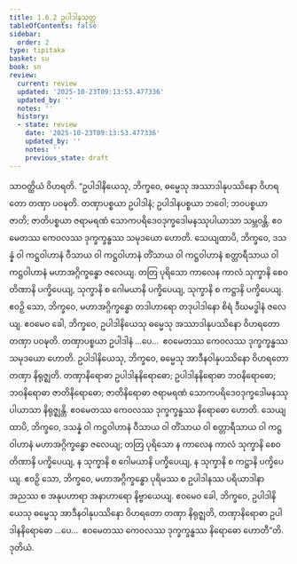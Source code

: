 ```yaml
---
title: 1.6.2 ဥပါဒါနသုတ္တ
tableOfContents: false
sidebar:
  order: 2
type: tipitaka
basket: su
book: sn
review:
  current: review
  updated: '2025-10-23T09:13:53.477336'
  updated_by: ''
  notes: ''
  history:
  - state: review
    date: '2025-10-23T09:13:53.477336'
    updated_by: ''
    notes: ''
    previous_state: draft
---
```



<ReviewStatus review={frontmatter.review} showDetails={true} />

<HypothesisAnnotation frontmatter={frontmatter} />

<DynamicBreadcrumb />

<Division number="52" book="sn" e="ch" v="18" p="287">

<Paragraph number="390" book="sn">
သာဝတ္ထိယံ ဝိဟရတိ. “ဥပါဒါနိယေသု, ဘိက္ခဝေ, ဓမ္မေသု အဿာဒါနုပဿိနော ဝိဟရတော တဏှာ ပဝဍ္ဎတိ. တဏှာပစ္စယာ ဥပါဒါနံ; ဥပါဒါနပစ္စယာ ဘဝေါ; ဘဝပစ္စယာ ဇာတိ; ဇာတိပစ္စယာ ဇရာမရဏံ သောကပရိဒေဝဒုက္ခဒေါမနဿုပါယာသာ သမ္ဘဝန္တိ. ဧဝမေတဿ ကေဝလဿ ဒုက္ခက္ခန္ဓဿ သမုဒယော ဟောတိ.
</Paragraph>

<Paragraph number="391" book="sn">
သေယျထာပိ, ဘိက္ခဝေ, ဒသန္နံ ဝါ ကဋ္ဌဝါဟာနံ ဝီသာယ ဝါ ကဋ္ဌဝါဟာနံ တိံသာယ ဝါ ကဋ္ဌဝါဟာနံ စတ္တာရီသာယ ဝါ ကဋ္ဌဝါဟာနံ မဟာအဂ္ဂိက္ခန္ဓော ဇလေယျ. တတြ ပုရိသော ကာလေန ကာလံ သုက္ခာနိ စေဝ တိဏာနိ ပက္ခိပေယျ, သုက္ခာနိ စ ဂေါမယာနိ ပက္ခိပေယျ, သုက္ခာနိ စ ကဋ္ဌာနိ ပက္ခိပေယျ. ဧဝဉှိ သော, ဘိက္ခဝေ, မဟာအဂ္ဂိက္ခန္ဓော တဒါဟာရော တဒုပါဒါနော စိရံ ဒီဃမဒ္ဓါနံ ဇလေယျ. ဧဝမေဝ ခေါ, ဘိက္ခဝေ, ဥပါဒါနိယေသု ဓမ္မေသု အဿာဒါနုပဿိနော ဝိဟရတော တဏှာ ပဝဍ္ဎတိ. တဏှာပစ္စယာ ဥပါဒါနံ …ပေ…  ဧဝမေတဿ ကေဝလဿ ဒုက္ခက္ခန္ဓဿ သမုဒယော ဟောတိ.
</Paragraph>

<Paragraph number="392" book="sn">
ဥပါဒါနိယေသု, ဘိက္ခဝေ, ဓမ္မေသု အာဒီနဝါနုပဿိနော ဝိဟရတော တဏှာ နိရုဇ္ဈတိ. တဏှာနိရောဓာ ဥပါဒါနနိရောဓော; ဥပါဒါနနိရောဓာ ဘဝနိရောဓော; ဘဝနိရောဓာ ဇာတိနိရောဓော; ဇာတိနိရောဓာ ဇရာမရဏံ သောကပရိဒေဝဒုက္ခဒေါမနဿုပါယာသာ နိရုဇ္ဈန္တိ. ဧဝမေတဿ ကေဝလဿ ဒုက္ခက္ခန္ဓဿ နိရောဓော ဟောတိ.
</Paragraph>

<Paragraph number="393" book="sn">
သေယျထာပိ, ဘိက္ခဝေ, ဒသန္နံ ဝါ ကဋ္ဌဝါဟာနံ ဝီသာယ ဝါ တိံသာယ ဝါ စတ္တာရီသာယ ဝါ ကဋ္ဌဝါဟာနံ မဟာအဂ္ဂိက္ခန္ဓော ဇလေယျ; တတြ ပုရိသော န ကာလေန ကာလံ သုက္ခာနိ စေဝ တိဏာနိ ပက္ခိပေယျ, န သုက္ခာနိ စ ဂေါမယာနိ ပက္ခိပေယျ, န သုက္ခာနိ စ ကဋ္ဌာနိ ပက္ခိပေယျ. ဧဝဉှိ သော, ဘိက္ခဝေ, မဟာအဂ္ဂိက္ခန္ဓော ပုရိမဿ စ ဥပါဒါနဿ ပရိယာဒါနာ အညဿ စ အနုပဟာရာ အနာဟာရော နိဗ္ဗာယေယျ. ဧဝမေဝ ခေါ, ဘိက္ခဝေ, ဥပါဒါနိယေသု ဓမ္မေသု အာဒီနဝါနုပဿိနော ဝိဟရတော တဏှာ နိရုဇ္ဈတိ, တဏှာနိရောဓာ ဥပါဒါနနိရောဓော …ပေ…  ဧဝမေတဿ ကေဝလဿ ဒုက္ခက္ခန္ဓဿ နိရောဓော ဟောတီ”တိ.

</Paragraph>
</Division>

<Paragraph number="394" type="center" book="sn">
ဒုတိယံ.
</Paragraph>